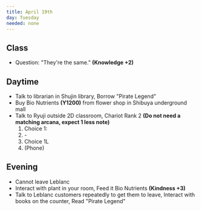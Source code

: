```yaml
---
title: April 19th
day: Tuesday
needed: none
---
```


## Class
- Question: "They're the same." **(Knowledge +2)**

## Daytime
- Talk to librarian in Shujin library, Borrow "Pirate Legend"
- Buy Bio Nutrients **(Y1200)** from flower shop in Shibuya underground mall
- Talk to Ryuji outside 2D classroom, Chariot Rank 2 **(Do not need a matching arcana, expect 1 less note)**
    1. Choice 1:
    1. \-
    1. Choice 1L
    1. (Phone)

## Evening
- Cannot leave Leblanc
- Interact with plant in your room, Feed it Bio Nutrients **(Kindness +3)**
- Talk to Leblanc customers repeatedly to get them to leave, Interact with books on
the counter, Read "Pirate Legend"